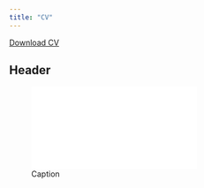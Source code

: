 ```yaml
---
title: "CV"
---
```


<a href="MaxwellGrossmanResume.pdf#" class="download" title="Download CV as PDF">Download CV</a>			

## Header

![Caption](/MaxwellGrossmanResume.pdf)